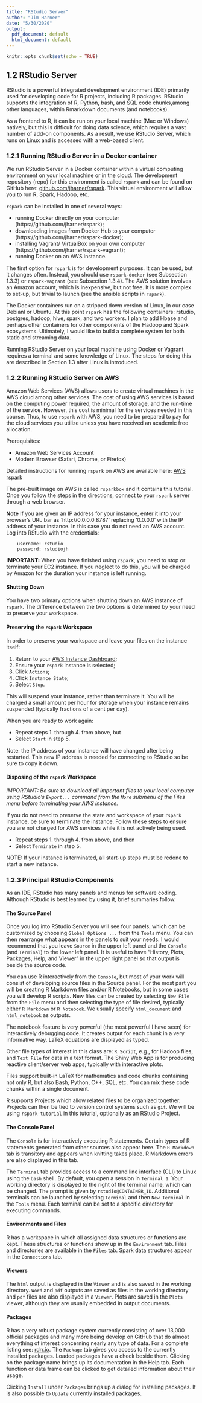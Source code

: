 ```yaml
---
title: "RStudio Server"
author: "Jim Harner"
date: "5/30/2020"
output:
  pdf_document: default
  html_document: default
---
```


```r
knitr::opts_chunk$set(echo = TRUE)
```

## 1.2 RStudio Server

RStudio is a powerful integrated development environment (IDE) primarily used for developing code for R projects, including R packages. RStudio supports the integration of R, Python, bash, and SQL code chunks,among other languages, within Rmarkdown documents (and notebooks).

As a frontend to R, it can be run on your local machine (Mac or Windows) natively, but this is difficult for doing data science, which requires a vast number of add-on components. As a result, we use RStudio Server, which runs on Linux and is accessed with a web-based client.

### 1.2.1 Running RStudio Server in a Docker container

We run RStudio Server in a Docker container within a virtual computing environment on your local machine or in the cloud. The development repository (repo) for this environment is called `rspark` and can be found on GitHub here:   [github.com/jharner/rspark](https://github.com/jharner/rspark). This virtual environment will allow you to run R, Spark, Hadoop, etc.

`rspark` can be installed in one of several ways:  

* running Docker directly on your computer (https://github.com/jharner/rspark);  
* downloading images from Docker Hub to your computer (https://github.com/jharner/rspark-docker);  
* installing Vagrant/ VirtualBox on your own computer (https://github.com/jharner/rspark-vagrant);  
* running Docker on an AWS instance.  

The first option for `rspark` is for development purposes. It can be used, but it changes often. Instead, you should use `rspark-docker` (see Subsection 1.3.3) or `rspark-vagrant` (see Subsection 1.3.4). The AWS solution involves an Amazon account, which is inexpensive, but not free. It is more complex to set-up, but trivial to launch (see the ansible scripts in `rspark`).

The Docker containers run on a stripped down version of Linux, in our case Debianl or Ubuntu. At this point `rspark` has the following containers: rstudio, postgres, hadoop, hive, spark, and two workers. I plan to add Hbase and perhaps other containers for other components of the Hadoop and Spark ecosystems. Ultimately, I would like to build a complete system for both static and streaming data.

Running RStudio Server on your local machine using Docker or Vagrant requires a terminal and some knowledge of Linux. The steps for doing this are described in Section 1.3 after Linux is introduced.

### 1.2.2 Running RStudio Server on AWS

Amazon Web Services (AWS) allows users to create virtual machines in the AWS cloud among other services. The cost of using AWS services is based on the computing power required, the amount of storage, and the run-time of the service. However, this cost is minimal for the services needed in this course. Thus, to use `rspark` with AWS, you need to be prepared to pay for the cloud services you utilize unless you have received an academic free allocation.

Prerequisites:  

* Amazon Web Services Account  
* Modern Browser (Safari, Chrome, or Firefox)

Detailed instructions for running `rspark` on AWS are available here: [AWS rspark](https://github.com/jharner/rspark/tree/master/AWS)

The pre-built image on AWS is called `rsparkbox` and it contains this tutorial. Once you follow the steps in the directions, connect to your `rspark` server through a web browser.

**Note** If you are given an IP address for your instance, enter it into your browser's URL bar as 'http://0.0.0.0:8787' replacing '0.0.0.0' with the IP address of your instance. In this case you do not need an AWS account. Log into RStudio with the credentials:

		username: rstudio
		password: rstudiojh

**IMPORTANT:** When you have finished using `rspark`, you need to stop or terminate your EC2 instance. If you neglect to do this, you will be charged by Amazon for the duration your instance is left running.

#### Shutting Down

You have two primary options when shutting down an AWS instance of `rspark`. The difference between the two options is determined by your need to preserve your workspace. 

#### Preserving the `rspark` Workspace

In order to preserve your workspace and leave your files on the instance itself:

1. Return to your [AWS Instance Dashboard](https://console.aws.amazon.com/ec2);   
2. Ensure your `rspark` instance is selected;  
3. Click `Actions`;    
4. Click `Instance State`; 
5. Select `Stop`.

This will suspend your instance, rather than terminate it. You will be charged a small amount per hour for storage when your instance remains suspended (typically fractions of a cent per day).

When you are ready to work again:  

* Repeat steps 1. through 4. from above, but  
* Select `Start` in step 5.

Note: the IP address of your instance will have changed after being restarted. This new IP address is needed for connecting to RStudio so be sure to copy it down.

#### Disposing of the `rspark` Workspace

_IMPORTANT: Be sure to download all important files to your local computer using RStudio's `Export...` command from the `More` submenu of the Files menu before terminating your AWS instance._

If you do not need to preserve the state and workspace of your `rspark` instance, be sure to terminate the instance. Follow these steps to ensure you are not charged for AWS services while it is not actively being used. 

* Repeat steps 1. through 4. from above, and then  
* Select `Terminate` in step 5.

NOTE: If your instance is terminated, all start-up steps must be redone to start a new instance.

### 1.2.3 Principal RStudio Components

As an IDE, RStudio has many panels and menus for software coding. Although RStudio is best learned by using it, brief summaries follow.

#### The Source Panel

Once you log into RStudio Server you will see four panels, which can be customized by choosing `Global Options ...` from the `Tools` menu. You can then rearrange what appears in the panels to suit your needs. I would recommend that you leave `Source` in the upper left panel and the `Console` (and `Terminal`) to the lower left panel. It is useful to have "History, Plots, Packages, Help, and Viewer" in the upper right panel so that output is beside the source code.

You can use R interactively from the `Console`, but most of your work will consist of developing source files in the Source panel. For the most part you will be creating R Markdown files and/or R Notebooks, but in some cases you will develop R scripts. New files can be created by selecting `New File` from the `File` menu and then selecting the type of file desired, typically either `R Markdown` or `R Notebook`. We usually specify `html_document` and `html_notebook` as outputs.

The notebook feature is very powerful (the most powerful I have seen) for interactively debugging code. It creates output for each chunk in a very informative way. LaTeX equations are displayed as typed.

Other file types of interest in this class are: `R Script`, e.g., for Hadoop files, and `Text File` for data in a text format. The Shiny Web App is for producing reactive client/server web apps, typically with interactive plots.

Files support built-in LaTeX for mathematics and code chunks containing not only R, but also Bash, Python, C++, SQL, etc. You can mix these code chunks within a single document.

R supports Projects which allow related files to be organized together. Projects can then be tied to version control systems such as `git`. We will be using `rspark-tutorial` in this tutorial, optionally as an RStudio Project.

#### The Console Panel

The `Console` is for interactively executing R statements. Certain types of R statements generated from other sources also appear here. The `R Markdown` tab is transitory and appears when knitting takes place. R Markdown errors are also displayed in this tab.

The `Terminal` tab provides access to a command line interface (CLI) to Linux using the `bash` shell. By default, you open a session in `Terminal 1`. Your working directory is displayed to the right of the terminal name, which can be changed. The prompt is given by `rstudio@CONTAINER_ID`. Additional terminals can be launched by selecting `Terminal` and then `New Terminal` in the `Tools` menu. Each terminal can be set to a specific directory for executing commands.

#### Environments and Files

R has a workspace in which all assigned data structures or functions are kept. These structures or functions show up in the `Environment` tab. Files and directories are available in the `Files` tab. Spark data structures appear in the `Connections` tab.

#### Viewers

The `html` output is displayed in the `Viewer` and is also saved in the working directory. `Word` and `pdf` outputs are saved as files in the working directory and `pdf` files are also displayed in a `Viewer`. Plots are saved in the `Plots` viewer, although they are usually embedded in output documents.

#### Packages

R has a very robust package system currently consisting of over 13,000 official packages and many more being develop on GitHub that do almost everything of interest concerning nearly any type of data. For a complete listing see: [rdrr.io](https://rdrr.io). The `Package` tab gives you access to the currently installed packages. Loaded packages have a check beside them. Clicking on the package name brings up its documentation in the Help tab. Each function or data frame can be clicked to get detailed information about their usage.

Clicking `Install` under `Packages` brings up a dialog for installing packages. It is also possible to `Update` currently installed packages.



